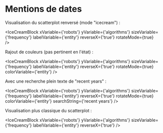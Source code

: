 
# Mentions de dates

Visualisation du scatterplot renversé (mode "icecream") :

<IceCreamBlock 
  xVariable={'robots'} 
  yVariable={'algorithms'} 
  sizeVariable={'frequency'} 
  labelVariable={'entity'}
  reverseX={'true'}
  rotateMode={true}
/>

Rajout de couleurs (pas pertinent en l'état) : 

<IceCreamBlock 
  xVariable={'robots'} 
  yVariable={'algorithms'} 
  sizeVariable={'frequency'} 
  labelVariable={'entity'}
  reverseX={'true'}
  rotateMode={true}
  colorVariable={'entity'}
/>

Avec une recherche plein texte de "recent years" : 

<IceCreamBlock 
  xVariable={'robots'} 
  yVariable={'algorithms'} 
  sizeVariable={'frequency'} 
  labelVariable={'entity'}
  reverseX={'true'}
  rotateMode={true}
  colorVariable={'entity'}
  searchString={'recent years'}
/>

Visualisation plus classique du scatterplot :

<IceCreamBlock 
  xVariable={'robots'} 
  yVariable={'algorithms'} 
  sizeVariable={'frequency'} 
  labelVariable={'entity'}
  reverseX={'true'}
/>
